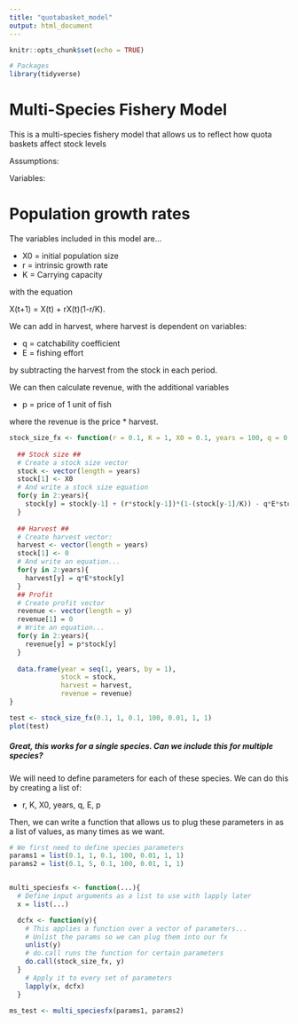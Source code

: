 ```yaml
---
title: "quotabasket_model"
output: html_document
---
```


```r
knitr::opts_chunk$set(echo = TRUE)

# Packages
library(tidyverse)
```



# Multi-Species Fishery Model

This is a multi-species fishery model that allows us to reflect how quota baskets affect stock levels 


Assumptions:


Variables:


# Population growth rates

The variables included in this model are...

* X0 = initial population size
* r = intrinsic growth rate
* K = Carrying capacity

with the equation 

X(t+1) = X(t) + rX(t)(1-r/K).

We can add in harvest, where harvest is dependent on variables:

* q = catchability coefficient
* E = fishing effort

by subtracting the harvest from the stock in each period.

We can then calculate revenue, with the additional variables 

* p = price of 1 unit of fish

where the revenue is the price * harvest.

```r
stock_size_fx <- function(r = 0.1, K = 1, X0 = 0.1, years = 100, q = 0.01, E = 1, p = 1){
 
  ## Stock size ##
  # Create a stock size vector
  stock <- vector(length = years)
  stock[1] <- X0
  # And write a stock size equation
  for(y in 2:years){
    stock[y] = stock[y-1] + (r*stock[y-1])*(1-(stock[y-1]/K)) - q*E*stock[y-1]
  }
  
  ## Harvest ##
  # Create harvest vector:
  harvest <- vector(length = years)
  stock[1] <- 0
  # And write an equation...
  for(y in 2:years){
    harvest[y] = q*E*stock[y]
  }
  ## Profit
  # Create profit vector
  revenue <- vector(length = y)
  revenue[1] = 0
  # Write an equation...
  for(y in 2:years){
    revenue[y] = p*stock[y]
  }
  
  data.frame(year = seq(1, years, by = 1), 
             stock = stock, 
             harvest = harvest, 
             revenue = revenue)
}

test <- stock_size_fx(0.1, 1, 0.1, 100, 0.01, 1, 1)
plot(test)
```

##### Great, this works for a single species. Can we include this for multiple species?

We will need to define parameters for each of these species. We can do this by creating a list of:

* r, K, X0, years, q, E, p 

Then, we can write a function that allows us to plug these parameters in as a list of values, as many times as we want.

```r
# We first need to define species parameters 
params1 = list(0.1, 1, 0.1, 100, 0.01, 1, 1)
params2 = list(0.1, 5, 0.1, 100, 0.01, 1, 1)


multi_speciesfx <- function(...){
  # Define input arguments as a list to use with lapply later
  x = list(...)

  dcfx <- function(y){
    # This applies a function over a vector of parameters...
    # Unlist the params so we can plug them into our fx
    unlist(y)
    # do.call runs the function for certain parameters
    do.call(stock_size_fx, y)
  }
    # Apply it to every set of parameters
    lapply(x, dcfx)
  }

ms_test <- multi_speciesfx(params1, params2)

```


